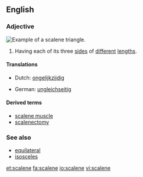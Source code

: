 ==English==

===Adjective===
[[Image:Triangle.Scalene.svg|thumb|right|Example of a scalene triangle.]]
{{en-adj}}

# {{geometry|of a triangle}} Having each of its three [[side]]s of [[different]] [[length]]s.

====Translations====
{{trans-top|sides of different lengths}}
* Dutch: [[ongelijkzijdig]]
{{trans-mid}}
* German: [[ungleichseitig]]
{{trans-bottom}}

====Derived terms====
* [[scalene muscle]]
* [[scalenectomy]]

===See also===
* [[equilateral]]
* [[isosceles]]

[[et:scalene]]
[[fa:scalene]]
[[io:scalene]]
[[vi:scalene]]